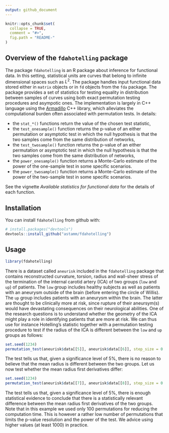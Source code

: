 ```yaml
---
output: github_document
---
```


<!-- README.md is generated from README.Rmd. Please edit that file -->

```r
knitr::opts_chunk$set(
  collapse = TRUE,
  comment = "#>",
  fig.path = "README-"
)
```

## Overview of the `fdahotelling` package

The package `fdahotelling` is an R package about inference for functional data. In this setting, statistical units are curves that belong to infinite dimensional spaces such as $L^2$. The package handles input functional data stored either in `matrix` objects or in `fd` objects from the `fda` package. The package provides a set of statistics for testing equality in distribution between samples of curves using both exact permutation testing procedures and asympotic ones. The implementation is largely in C++ language using the [Armadillo](http://arma.sourceforge.net) C++ library, which alleviates the computational burden often associated with permutation tests. In details:

* the `stat_*()` functions return the value of the chosen test statistic,
* the `test_onesample()` function returns the p-value of an either permutation or asymptotic test in which the null hypothesis is that the two samples come from the same distribution of networks,
* the `test_twosample()` function returns the p-value of an either permutation or asymptotic test in which the null hypothesis is that the two samples come from the same distribution of networks,
* the `power_onesample()` function returns a Monte-Carlo estimate of the power of the one-sample test in some specific scenarios.
* the `power_twosample()` function returns a Monte-Carlo estimate of the power of the two-sample test in some specific scenarios.

See the vignette *Available statistics for functional data* for the details of each function.

## Installation

You can install `fdahotelling` from github with:

```r
# install.packages("devtools")
devtools::install_github("astamm/fdahotelling")
```

## Usage

```r
library(fdahotelling)
```

There is a dataset called `aneurisk` included in the `fdahotelling` package that contains reconstructed curvature, torsion, radius and wall-sheer stress of the termination of the internal carotid artery (ICA) of two groups (`low` and `up`) of patients. The `low` group includes healthy subjects as well as patients with an aneurysm outside of the brain (before entering the circle of Willis). The `up` group includes patients with an aneurysm within the brain. The latter are thought to be clinically more at risk, since rupture of their aneursym(s) would have devastating consequences on their neurological abilities. One of the research questions is to understand whether the geometry of the ICA might play a role in identifying patients that are more at risk. We can thus use for instance Hotelling's statistic together with a permutation testing procedure to test if the radius of the ICA is different between the `low` and `up` groups as follows: 
```r
set.seed(1234)
permutation_test(aneurisk$data[[5]], aneurisk$data[[6]], step_size = 0.01, B = 100L)
```

The test tells us that, given a significance level of $5\%$, there is no reason to believe that the mean radius is different between the two groups. Let us now test whether the mean radius first derivatives differ:
```r
set.seed(1234)
permutation_test(aneurisk$data[[7]], aneurisk$data[[8]], step_size = 0.01, B = 100L)
```

The test tells us that, given a significance level of $5\%$, there is enough statistical evidence to conclude that there is a statistically relevant difference between the mean radius first derivatives of the two groups. Note that in this example we used only 100 permutations for reducing the computation time. This is however a rather low number of permutations that limits the p-value resolution and the power of the test. We advice using higher values (at least 1000) in practice.
